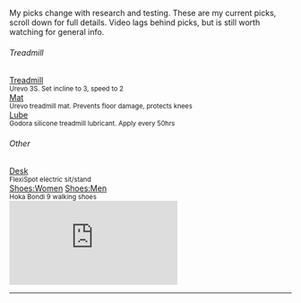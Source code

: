 
My picks change with research and testing. These are my current picks, scroll down for full details. Video lags behind picks, but is still worth watching for general info.


<div className="d-flex flex-wrap gap-2 mb-4">
  <div className="card" style={{ minWidth: '300px', flex: '1' }}>
    <div className="card-body">
      <h6 className="card-subtitle mb-2 text-body-secondary">Treadmill</h6>
      <div>
        <a
          href={walkingDeskLinks["key://urevo_3s"]}
          target="_blank"
          className="btn btn-primary"
        >Treadmill</a>
        <div><small className="text-body-secondary">Urevo 3S. Set incline to 3, speed to 2</small></div>
      </div>
      <div className="mt-2">
        <a href={walkingDeskLinks["key://mat"]} target="_blank" className="btn btn-outline-primary">Mat</a>
        <div><small className="text-body-secondary">Urevo treadmill mat. Prevents floor damage, protects knees</small></div>
      </div>
      <div className="mt-2">
        <a href={walkingDeskLinks["key://lube"]} target="_blank" className="btn btn-outline-primary">Lube</a>
        <div><small className="text-body-secondary">Godora silicone treadmill lubricant. Apply every 50hrs</small></div>
      </div>
    </div>
  </div>

  <div className="card" style={{ minWidth: '300px', flex: '1' }}>
    <div className="card-body">
      <h6 className="card-subtitle mb-2 text-body-secondary">Other</h6>
      <div>
        <a
          href={walkingDeskLinks["key://flexispot"]}
          target="_blank"
          className="btn btn-outline-primary"
        >Desk</a>
        <div><small className="text-body-secondary">FlexiSpot electric sit/stand</small></div>
      </div>
      <div className="mt-2">
        <a href={walkingDeskLinks["key://hoka_women"]} target="_blank" className="btn btn-outline-primary me-1">Shoes:Women</a>
        <a href={walkingDeskLinks["key://hoka_men"]} target="_blank" className="btn btn-outline-primary">Shoes:Men</a>
        <div><small className="text-body-secondary">Hoka Bondi 9 walking shoes</small></div>
      </div>
    </div>
  </div>
</div>

<div style={{
  maxWidth: '800px',
  margin: '0 auto 1rem auto'
}}>
  <div style={{
    position: 'relative',
    paddingBottom: '56.25%',
    height: 0,
    overflow: 'hidden'
  }}>
    <iframe 
      style={{
        position: 'absolute',
        top: 0,
        left: 0,
        width: '100%',
        height: '100%'
      }}
      src="https://www.youtube.com/embed/pJXnnhJsrlw?si=YUMsTIdygyuIuzip" 
      title="YouTube video player" 
      frameBorder="0"
      allow="accelerometer; autoplay; clipboard-write; encrypted-media; gyroscope; picture-in-picture; web-share" 
      allowFullScreen
    ></iframe>
  </div>
</div>

<Workflowy wf={wf} />

---

<BattleStation />